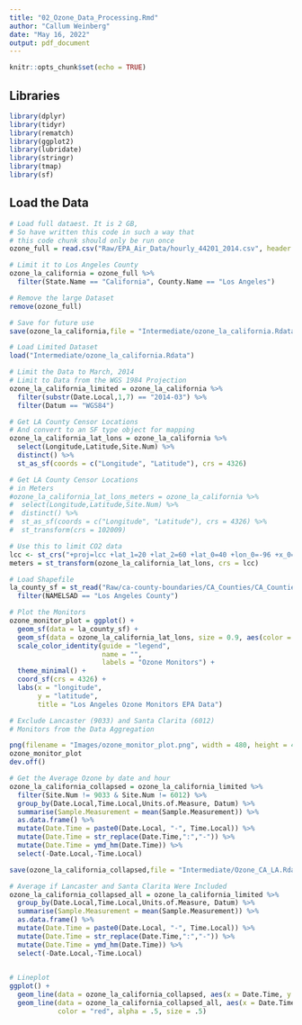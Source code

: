 ```yaml
---
title: "02_Ozone_Data_Processing.Rmd"
author: "Callum Weinberg"
date: "May 16, 2022"
output: pdf_document
---
```


```r
knitr::opts_chunk$set(echo = TRUE)
```


## Libraries


```r
library(dplyr)
library(tidyr)
library(rematch)
library(ggplot2)
library(lubridate)
library(stringr)
library(tmap)
library(sf)
```


## Load the Data

```r
# Load full dataest. It is 2 GB,
# So have written this code in such a way that
# this code chunk should only be run once
ozone_full = read.csv("Raw/EPA_Air_Data/hourly_44201_2014.csv", header = TRUE)

# Limit it to Los Angeles County
ozone_la_california = ozone_full %>%
  filter(State.Name == "California", County.Name == "Los Angeles")

# Remove the large Dataset
remove(ozone_full)

# Save for future use
save(ozone_la_california,file = "Intermediate/ozone_la_california.Rdata")
```


```r
# Load Limited Dataset
load("Intermediate/ozone_la_california.Rdata")

# Limit the Data to March, 2014
# Limit to Data from the WGS 1984 Projection
ozone_la_california_limited = ozone_la_california %>%
  filter(substr(Date.Local,1,7) == "2014-03") %>%
  filter(Datum == "WGS84")
```


```r
# Get LA County Censor Locations
# And convert to an SF type object for mapping
ozone_la_california_lat_lons = ozone_la_california %>%
  select(Longitude,Latitude,Site.Num) %>%
  distinct() %>% 
  st_as_sf(coords = c("Longitude", "Latitude"), crs = 4326)

# Get LA County Censor Locations
# in Meters
#ozone_la_california_lat_lons_meters = ozone_la_california %>%
#  select(Longitude,Latitude,Site.Num) %>%
#  distinct() %>% 
#  st_as_sf(coords = c("Longitude", "Latitude"), crs = 4326) %>%
#  st_transform(crs = 102009)

# Use this to limit CO2 data
lcc <- st_crs("+proj=lcc +lat_1=20 +lat_2=60 +lat_0=40 +lon_0=-96 +x_0=0 +y_0=0 +ellps=GRS80 +datum=NAD83 +units=m no_defs")
meters = st_transform(ozone_la_california_lat_lons, crs = lcc)

# Load Shapefile
la_county_sf = st_read("Raw/ca-county-boundaries/CA_Counties/CA_Counties_TIGER2016.shp") %>%
  filter(NAMELSAD == "Los Angeles County")

# Plot the Monitors
ozone_monitor_plot = ggplot() +
  geom_sf(data = la_county_sf) +
  geom_sf(data = ozone_la_california_lat_lons, size = 0.9, aes(color = "maroon")) +
  scale_color_identity(guide = "legend",
                       name = "",
                       labels = "Ozone Monitors") +
  theme_minimal() +
  coord_sf(crs = 4326) +
  labs(x = "longitude",
       y = "latitude",
       title = "Los Angeles Ozone Monitors EPA Data")

# Exclude Lancaster (9033) and Santa Clarita (6012)
# Monitors from the Data Aggregation

png(filename = "Images/ozone_monitor_plot.png", width = 480, height = 480)
ozone_monitor_plot
dev.off()

```


```r
# Get the Average Ozone by date and hour
ozone_la_california_collapsed = ozone_la_california_limited %>%
  filter(Site.Num != 9033 & Site.Num != 6012) %>%
  group_by(Date.Local,Time.Local,Units.of.Measure, Datum) %>%
  summarise(Sample.Measurement = mean(Sample.Measurement)) %>%
  as.data.frame() %>%
  mutate(Date.Time = paste0(Date.Local, "-", Time.Local)) %>%
  mutate(Date.Time = str_replace(Date.Time,":","-")) %>%
  mutate(Date.Time = ymd_hm(Date.Time)) %>%
  select(-Date.Local,-Time.Local)

save(ozone_la_california_collapsed,file = "Intermediate/Ozone_CA_LA.Rdata")

# Average if Lancaster and Santa Clarita Were Included
ozone_la_california_collapsed_all = ozone_la_california_limited %>%
  group_by(Date.Local,Time.Local,Units.of.Measure, Datum) %>%
  summarise(Sample.Measurement = mean(Sample.Measurement)) %>%
  as.data.frame() %>%
  mutate(Date.Time = paste0(Date.Local, "-", Time.Local)) %>%
  mutate(Date.Time = str_replace(Date.Time,":","-")) %>%
  mutate(Date.Time = ymd_hm(Date.Time)) %>%
  select(-Date.Local,-Time.Local)
  

# Lineplot
ggplot() +
  geom_line(data = ozone_la_california_collapsed, aes(x = Date.Time, y = Sample.Measurement)) +
  geom_line(data = ozone_la_california_collapsed_all, aes(x = Date.Time, y = Sample.Measurement), 
            color = "red", alpha = .5, size = .5)

```
